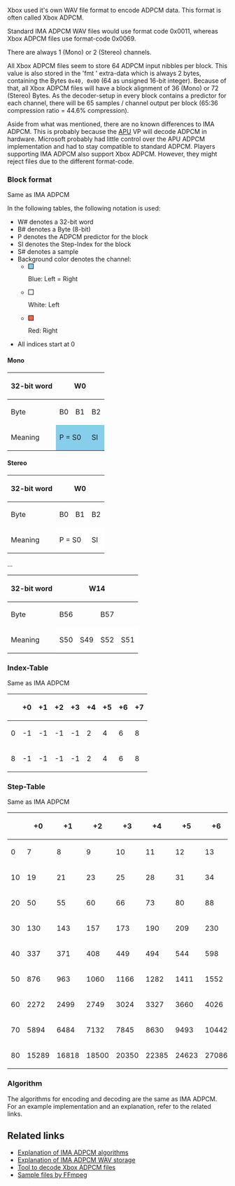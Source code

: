 Xbox used it's own WAV file format to encode ADPCM data. This format is often called Xbox ADPCM.

Standard IMA ADPCM WAV files would use format code 0x0011, whereas Xbox ADPCM files use format-code 0x0069.

There are always 1 (Mono) or 2 (Stereo) channels{{citation needed|reason=Hardware doesn't allow playing anything else probably}}.

All Xbox ADPCM files seem to store 64 ADPCM input nibbles per block.
This value is also stored in the 'fmt ' extra-data which is always 2 bytes, containing the Bytes <code>0x40, 0x00</code> (64 as unsigned 16-bit integer).
Because of that, all Xbox ADPCM files will have a block alignment of 36 (Mono) or 72 (Stereo) Bytes.
As the decoder-setup in every block contains a predictor for each channel, there will be 65 samples / channel output per block (65:36 compression ratio = 44.6% compression).

Aside from what was mentioned, there are no known differences to IMA ADPCM.
This is probably because the [[APU]] VP will decode ADPCM in hardware. Microsoft probably had little control over the APU ADPCM implementation and had to stay compatible to standard ADPCM.
Players supporting IMA ADPCM also support Xbox ADPCM. However, they might reject files due to the different format-code.

=== Block format ===

Same as IMA ADPCM

In the following tables, the following notation is used:

* W# denotes a 32-bit word
* B# denotes a Byte (8-bit)
* P denotes the ADPCM predictor for the block
* SI denotes the Step-Index for the block
* S# denotes a sample
* Background color denotes the channel:
** <div style="display: inline-block; width:10px; height:10px; border:1px solid black; background-color:SkyBlue"></div> Blue: Left = Right
** <div style="display: inline-block; width:10px; height:10px; border:1px solid black; background-color:White;"></div> White: Left
** <div style="display: inline-block; width:10px; height:10px; border:1px solid black; background-color:Tomato"></div> Red: Right
* All indices start at 0

==== Mono ====

{{FIXME|reason=Fix cell width}}
{| class="wikitable" style="font-size:90%; text-align:center;"
! 32-bit word
| colspan="8" | W0
| colspan="8" | W1
| colspan="8" | W2
| rowspan="3" | ...
| colspan="8" | W7
| colspan="8" | W8
|-
! Byte        
| colspan="2" | B0 || colspan="2" | B1 || colspan="2" | B2 || colspan="2" | B3
| colspan="2" | B4 || colspan="2" | B5 || colspan="2" | B6 || colspan="2" | B7
| colspan="2" | B8 || colspan="2" | B9 || colspan="2" | B10 || colspan="2" | B11
| colspan="2" | B28 || colspan="2" | B29 || colspan="2" | B30 || colspan="2" | B31
| colspan="2" | B32 || colspan="2" | B33 || colspan="2" | B34 || colspan="2" | B35
|-
! Meaning
| style="background-color:SkyBlue;" colspan="4" | P = S0
| style="background-color:SkyBlue;" colspan="2" | SI
| colspan="2" | 
| style="background-color:SkyBlue;" |  S2 || style="background-color:SkyBlue;" |  S1 
| style="background-color:SkyBlue;" |  S4 || style="background-color:SkyBlue;" |  S3
| style="background-color:SkyBlue;" |  S6 || style="background-color:SkyBlue;" |  S5
| style="background-color:SkyBlue;" |  S8 || style="background-color:SkyBlue;" |  S7
| style="background-color:SkyBlue;" | S10 || style="background-color:SkyBlue;" |  S9
| style="background-color:SkyBlue;" | S12 || style="background-color:SkyBlue;" | S11
| style="background-color:SkyBlue;" | S14 || style="background-color:SkyBlue;" | S13
| style="background-color:SkyBlue;" | S16 || style="background-color:SkyBlue;" | S15
| style="background-color:SkyBlue;" | S50 || style="background-color:SkyBlue;" | S49
| style="background-color:SkyBlue;" | S52 || style="background-color:SkyBlue;" | S51
| style="background-color:SkyBlue;" | S54 || style="background-color:SkyBlue;" | S53
| style="background-color:SkyBlue;" | S56 || style="background-color:SkyBlue;" | S55
| style="background-color:SkyBlue;" | S58 || style="background-color:SkyBlue;" | S57
| style="background-color:SkyBlue;" | S60 || style="background-color:SkyBlue;" | S59
| style="background-color:SkyBlue;" | S62 || style="background-color:SkyBlue;" | S61
| style="background-color:SkyBlue;" | S64 || style="background-color:SkyBlue;" | S63
|}

==== Stereo ====


{{FIXME|reason=Fix cell width}}
{| class="wikitable" style="font-size:90%; text-align:center;"
! 32-bit word
| colspan="8" | W0
| colspan="8" | W1
| colspan="8" | W2
| colspan="8" | W3
| colspan="8" | W4
|-
! Byte        
| colspan="2" | B0 || colspan="2" | B1 || colspan="2" | B2 || colspan="2" | B3
| colspan="2" | B4 || colspan="2" | B5 || colspan="2" | B6 || colspan="2" | B7
| colspan="2" | B8 || colspan="2" | B9 || colspan="2" | B10 || colspan="2" | B11
| colspan="2" | B12 || colspan="2" | B13 || colspan="2" | B14 || colspan="2" | B15
| colspan="2" | B16 || colspan="2" | B17 || colspan="2" | B18 || colspan="2" | B19
|-
! Meaning
| style="background-color:White;"  colspan="4" | P = S0
| style="background-color:White;"  colspan="2" | SI
| colspan="2" | 
| style="background-color:Tomato;" colspan="4" | P = S0
| style="background-color:Tomato;" colspan="2" | SI
| colspan="2" | 
| style="background-color:White;"  |  S2 || style="background-color:White;"  |  S1 
| style="background-color:White;"  |  S4 || style="background-color:White;"  |  S3
| style="background-color:White;"  |  S6 || style="background-color:White;"  |  S5
| style="background-color:White;"  |  S8 || style="background-color:White;"  |  S7
| style="background-color:Tomato;" |  S2 || style="background-color:Tomato;" |  S1 
| style="background-color:Tomato;" |  S4 || style="background-color:Tomato;" |  S3
| style="background-color:Tomato;" |  S6 || style="background-color:Tomato;" |  S5
| style="background-color:Tomato;" |  S8 || style="background-color:Tomato;" |  S7

| style="background-color:White;" | S10 || style="background-color:White;" |  S9
| style="background-color:White;" | S12 || style="background-color:White;" | S11
| style="background-color:White;" | S14 || style="background-color:White;" | S13
| style="background-color:White;" | S16 || style="background-color:White;" | S15
|}
...
{| class="wikitable" style="font-size:90%; text-align:center;"
! 32-bit word
| colspan="8" | W14
| colspan="8" | W15
| colspan="8" | W16
| colspan="8" | W17
|-
! Byte        
| colspan="2" | B56 || colspan="2" | B57 || colspan="2" | B58 || colspan="2" | B59
| colspan="2" | B60 || colspan="2" | B61 || colspan="2" | B62 || colspan="2" | B63
| colspan="2" | B64 || colspan="2" | B65 || colspan="2" | B66 || colspan="2" | B67
| colspan="2" | B68 || colspan="2" | B69 || colspan="2" | B70 || colspan="2" | B71
|-
! Meaning

| style="background-color:White;"  | S50 || style="background-color:White;"  | S49
| style="background-color:White;"  | S52 || style="background-color:White;"  | S51
| style="background-color:White;"  | S54 || style="background-color:White;"  | S53
| style="background-color:White;"  | S56 || style="background-color:White;"  | S55
| style="background-color:Tomato;" | S50 || style="background-color:Tomato;" | S49
| style="background-color:Tomato;" | S52 || style="background-color:Tomato;" | S51
| style="background-color:Tomato;" | S54 || style="background-color:Tomato;" | S53
| style="background-color:Tomato;" | S56 || style="background-color:Tomato;" | S55
| style="background-color:White;"  | S58 || style="background-color:White;"  | S57
| style="background-color:White;"  | S60 || style="background-color:White;"  | S59
| style="background-color:White;"  | S62 || style="background-color:White;"  | S61
| style="background-color:White;"  | S64 || style="background-color:White;"  | S63
| style="background-color:Tomato;" | S58 || style="background-color:Tomato;" | S57
| style="background-color:Tomato;" | S60 || style="background-color:Tomato;" | S59
| style="background-color:Tomato;" | S62 || style="background-color:Tomato;" | S61
| style="background-color:Tomato;" | S64 || style="background-color:Tomato;" | S63
|}

=== Index-Table ===

Same as IMA ADPCM

{| class="wikitable" style="text-align: right;"
!     ||    +0 ||    +1 ||    +2 ||    +3 ||    +4 ||    +5 ||    +6 ||    +7
|-
! 0
| -1 || -1 || -1 || -1 || 2 || 4 || 6 || 8 
|-
! 8
| -1 || -1 || -1 || -1 || 2 || 4 || 6 || 8 
|}

=== Step-Table ===

Same as IMA ADPCM

{| class="wikitable" style="text-align: right;"
!     ||    +0 ||    +1 ||    +2 ||    +3 ||    +4 ||    +5 ||    +6 ||    +7 ||    +8 ||    +9
|-
!  0
|     7 ||     8 ||     9 ||    10 ||    11 ||    12 ||    13 ||    14 ||    16 ||    17
|-
! 10
|    19 ||    21 ||    23 ||    25 ||    28 ||    31 ||    34 ||    37 ||    41 ||    45 
|-
! 20
|    50 ||    55 ||    60 ||    66 ||    73 ||    80 ||    88 ||    97 ||   107 ||   118 
|-
! 30
|   130 ||   143 ||   157 ||   173 ||   190 ||   209 ||   230 ||   253 ||   279 ||   307
|-
! 40
|   337 ||   371 ||   408 ||   449 ||   494 ||   544 ||   598 ||   658 ||   724 ||   796
|-
! 50
|   876 ||   963 ||  1060 ||  1166 ||  1282 ||  1411 ||  1552 ||  1707 ||  1878 ||  2066
|-
! 60
|  2272 ||  2499 ||  2749 ||  3024 ||  3327 ||  3660 ||  4026 ||  4428 ||  4871 ||  5358
|-
! 70
|  5894 ||  6484 ||  7132 ||  7845 ||  8630 ||  9493 || 10442 || 11487 || 12635 || 13899
|-
! 80
| 15289 || 16818 || 18500 || 20350 || 22385 || 24623 || 27086 || 29794 || 32767 ||      
|}

=== Algorithm ===

The algorithms for encoding and decoding are the same as IMA ADPCM.
For an example implementation and an explanation, refer to the related links.

== Related links ==

* [https://wiki.multimedia.cx/index.php/IMA_ADPCM Explanation of IMA ADPCM algorithms ]
* [https://wiki.multimedia.cx/index.php/Microsoft_IMA_ADPCM Explanation of IMA ADPCM WAV storage]
* [https://github.com/JayFoxRox/xbox-tools/tree/master/adpcm-decoder Tool to decode Xbox ADPCM files]
* [http://samples.ffmpeg.org/game-formats/xbox-adpcm-wav/ Sample files by FFmpeg]